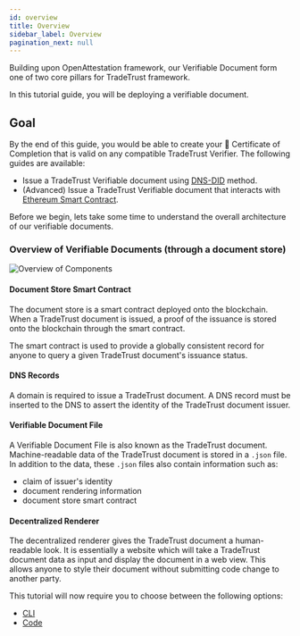 ```yaml
---
id: overview
title: Overview
sidebar_label: Overview
pagination_next: null
---
```



<Flow />

Building upon OpenAttestation framework, our Verifiable Document form one of two core pillars for TradeTrust framework.

In this tutorial guide, you will be deploying a verifiable document.

## Goal

By the end of this guide, you would be able to create your 📜 Certificate of Completion that is valid on any compatible TradeTrust Verifier. The following guides are available:

- Issue a TradeTrust Verifiable document using [DNS-DID](/docs/tutorial/verifiable-documents/did/create) method.
- (Advanced) Issue a TradeTrust Verifiable document that interacts with [Ethereum Smart Contract](/docs/tutorial/advanced/verifiable-documents/ethereum/document-store-overview).

Before we begin, lets take some time to understand the overall architecture of our verifiable documents.

### Overview of Verifiable Documents (through a document store)

![Overview of Components](/docs/tutorial/verifiable-documents/ethereum/overview/overview.png)

#### Document Store Smart Contract

The document store is a smart contract deployed onto the blockchain. When a TradeTrust document is issued, a proof of the issuance is stored onto the blockchain through the smart contract.

The smart contract is used to provide a globally consistent record for anyone to query a given TradeTrust document's issuance status.

#### DNS Records

A domain is required to issue a TradeTrust document. A DNS record must be inserted to the DNS to assert the identity of the TradeTrust document issuer.

#### Verifiable Document File

A Verifiable Document File is also known as the TradeTrust document. Machine-readable data of the TradeTrust document is stored in a `.json` file. In addition to the data, these `.json` files also contain information such as:

- claim of issuer's identity
- document rendering information
- document store smart contract

#### Decentralized Renderer

The decentralized renderer gives the TradeTrust document a human-readable look. It is essentially a website which will take a TradeTrust document data as input and display the document in a web view. This allows anyone to style their document without submitting code change to another party.

This tutorial will now require you to choose between the following options:

- [CLI](/docs/tutorial/verifiable-documents/advanced/document-store/deploying-document-store/document-store-cli)
- [Code](/docs/tutorial/verifiable-documents/advanced/document-store/deploying-document-store/document-store-code)

<Flow />
